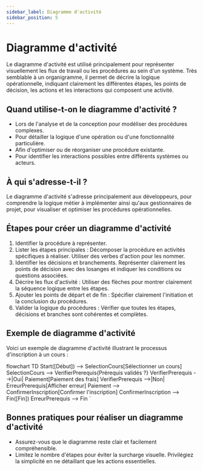 ```yaml
---
sidebar_label: Diagramme d'activité
sidebar_position: 5
---
```


# Diagramme d'activité

Le diagramme d'activité est utilisé principalement pour représenter
visuellement les flux de travail ou les procédures au sein d'un système. Très
semblable à un organigramme, il permet de décrire la logique opérationnelle,
indiquant clairement les différentes étapes, les points de décision, les
actions et les interactions qui composent une activité.

## Quand utilise-t-on le diagramme d'activité ?

- Lors de l'analyse et de la conception pour modéliser des procédures complexes.
- Pour détailler la logique d'une opération ou d'une fonctionnalité particulière.
- Afin d'optimiser ou de réorganiser une procédure existante.
- Pour identifier les interactions possibles entre différents systèmes ou acteurs.

## À qui s'adresse-t-il ?

Le diagramme d'activité s'adresse principalement aux développeurs, pour
comprendre la logique métier à implémenter ainsi qu'aux gestionnaires de
projet, pour visualiser et optimiser les procédures opérationnelles.

## Étapes pour créer un diagramme d'activité

1. Identifier la procédure à représenter.
2. Lister les étapes principales : Décomposer la procédure en activités
   spécifiques à réaliser. Utiliser des verbes d'action pour les nommer.
3. Identifier les décisions et branchements. Représenter clairement les points
   de décision avec des losanges et indiquer les conditions ou questions
   associées.
4. Décrire les flux d'activité : Utiliser des flèches pour montrer clairement
   la séquence logique entre les étapes.
5. Ajouter les points de départ et de fin : Spécifier clairement l'initiation
   et la conclusion du procédures.
6. Valider la logique du procédures : Vérifier que toutes les étapes, décisions
   et branches sont cohérentes et complètes.

## Exemple de diagramme d'activité

Voici un exemple de diagramme d'activité illustrant le processus d'inscription à un cours :

flowchart TD
  Start([Début]) --> SelectionCours[Sélectionner un cours]
  SelectionCours --> VerifierPrerequis{Prérequis validés ?}
  VerifierPrerequis -->|Oui| Paiement[Paiement des frais]
  VerifierPrerequis -->|Non| ErreurPrerequis[Afficher erreur]
  Paiement --> ConfirmerInscription[Confirmer l'inscription]
  ConfirmerInscription --> Fin([Fin])
  ErreurPrerequis --> Fin
`

<WithMermaidCode code={d1} />

## Bonnes pratiques pour réaliser un diagramme d'activité

- Assurez-vous que le diagramme reste clair et facilement compréhensible.
- Limitez le nombre d'étapes pour éviter la surcharge visuelle. Privilégiez la
  simplicité en ne détaillant que les actions essentielles.